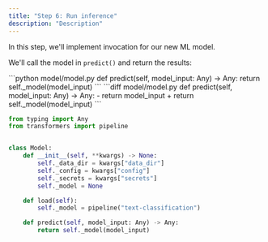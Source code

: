 ```yaml
---
title: "Step 6: Run inference"
description: "Description"
---
```


In this step, we'll implement invocation for our new ML model.


We'll call the model in `predict()` and return the results:

<Tabs>
<Tab title="Code">
```python model/model.py
def predict(self, model_input: Any) -> Any:
    return self._model(model_input)
```
</Tab>
<Tab title="Diff">
```diff model/model.py
def predict(self, model_input: Any) -> Any:
-    return model_input
+    return self._model(model_input)
```
</Tab>
</Tabs>

<RequestExample>

```python model/model.py  ●
from typing import Any
from transformers import pipeline


class Model:
    def __init__(self, **kwargs) -> None:
        self._data_dir = kwargs["data_dir"]
        self._config = kwargs["config"]
        self._secrets = kwargs["secrets"]
        self._model = None

    def load(self):
        self._model = pipeline("text-classification")

    def predict(self, model_input: Any) -> Any:
        return self._model(model_input)
```

<Snippet file="base-config.mdx" />

</RequestExample>
